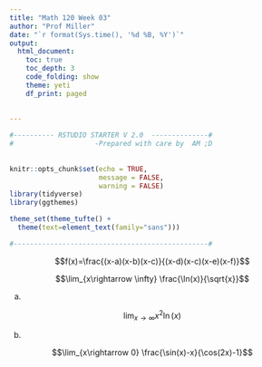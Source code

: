 ```yaml
---
title: "Math 120 Week 03"
author: "Prof Miller"
date: "`r format(Sys.time(), '%d %B, %Y')`"
output: 
  html_document:
    toc: true
    toc_depth: 3
    code_folding: show
    theme: yeti
    df_print: paged
  
  
---
```


```r

#---------- RSTUDIO STARTER V 2.0  --------------#
#                    -Prepared with care by  AM ;D
                
                                                                          
knitr::opts_chunk$set(echo = TRUE, 
                      message = FALSE, 
                      warning = FALSE)      
library(tidyverse)                
library(ggthemes)                    

theme_set(theme_tufte() +                                     
  theme(text=element_text(family="sans")))  

#------------------------------------------------#
```


$$f(x)=\frac{(x-a)(x-b)(x-c)}{(x-d)(x-c)(x-e)(x-f)}$$







$$\lim_{x\rightarrow \infty} \frac{\ln(x)}{\sqrt{x}}$$





a) 

$$\lim_{x\rightarrow \infty} x^2\ln(x)$$

b)

$$\lim_{x\rightarrow 0} \frac{\sin(x)-x}{\cos(2x)-1}$$



